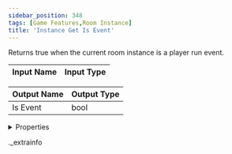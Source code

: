 ```yaml
---
sidebar_position: 348
tags: [Game Features,Room Instance]
title: 'Instance Get Is Event'
---
```


Returns true when the current room instance is a player run event.



<IChip uuid="f24d537e-da9e-47bf-8764-fba6eeefb043" />

| Input Name | Input Type |
|-----------|-----------|

| Output Name | Output Type |
|-----------|-----------|
| Is Event | bool |


<details>
  <summary>Properties</summary>
  <div>
    <div>
    <table>
      <thead>
        <tr>
          <th>Room availability:</th>
          <th>Available everywhere</th>
        </tr>
        <tr>
          <th>Is beta required?</th>
          <th>No</th>
        </tr>
        <tr>
          <th>Is this chip a trolling risk?</th>
          <th>No</th>
        </tr>
        <tr>
          <th>Is this chip a role assignment risk?</th>
          <th>No</th>
        </tr>
        <tr>
          <th>Chip UUID</th>
          <th>f24d537e-da9e-47bf-8764-fba6eeefb043</th>
        </tr>
      </thead>
    </table>
    </div>
  </div>
</details>

._extrainfo